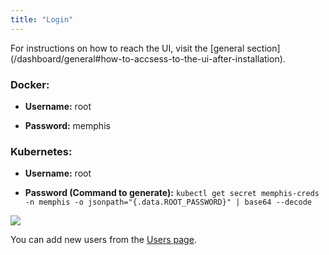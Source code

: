 ```yaml
---
title: "Login"
---
```


<Info>
  For instructions on how to reach the UI, visit the [general
  section](/dashboard/general#how-to-accsess-to-the-ui-after-installation).
</Info>

### Docker:

- **Username:** root

- **Password:** memphis

### Kubernetes:

- **Username:** root

- **Password (Command to generate):**
  `kubectl get secret memphis-creds -n memphis -o jsonpath="{.data.ROOT_PASSWORD}" | base64 --decode`

![](/dashboard/images/Screenshot%202022-12-11%20at%2014.50.52.png)

<Info>You can add new users from the [Users page](/dashboard/users).</Info>
